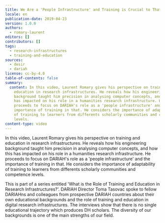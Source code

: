 ```yaml
---
title: We Are a 'People Infrastructure' and Training is Crucial to That
locale: en
publication-date: 2019-04-23
version: 1.0.0
authors:
  - romary-laurent
editors: []
contributors: []
tags:
  - research-infrastructures
  - training-and-education
sources:
  - desir
  - dariah
license: cc-by-4.0
table-of-contents: false
summary:
  content: In this video, Laurent Romary gives his perspective on training and
    education in research infrastructures. He reveals how his engineering
    background taught him precision in analysing computer concepts, and how this
    has impacted on his role in a humanities research infrastructure. He
    proceeds to focus on DARIAH's role as a 'people infrastructure' and the
    importance of training in that. He considers the importance of adaptability
    of training to learners from differents scholarly communities and competence
    levels.
content-type: video
---
```

In this video, Laurent Romary gives his perspective on training and education in research infrastructures. He reveals how his engineering background taught him precision in analysing computer concepts, and how this has impacted on his role in a humanities research infrastructure. He proceeds to focus on DARIAH's role as a 'people infrastructure' and the importance of training in that. He considers the importance of adaptability of training to learners from differents scholarly communities and competence levels.

This is part of a series entitled 'What is the Role of Training and Education in Research Infrastructures?'. DARIAH Director Toma Tasovac spoke to fellow DARIAHns and colleagues from prospective DARIAH countries about their own educational backgrounds and the role of training and education in digital research infrastructures. The interviews show that there is no single educational trajectory which produces DH scholars. The diversity of our backgrounds is one of the main strengths of our field.

<VideoCard provider="youtube" id="OqYJNUmhJzw" title="We Are a 'People Infrastructure' and Training is Crucial to That" image="/assets/content/assets/en/resources/hosted/we-are-a-people-infrastructure-and-training-is-crucial-to-that/romary-training-png" />
